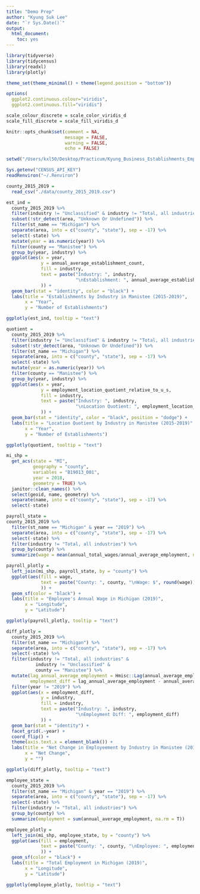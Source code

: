 ```yaml
---
title: "Demo Prep"
author: "Kyung Suk Lee"
date: "`r Sys.Date()`"
output: 
  html_document:
    toc: yes
---
```


```r
library(tidyverse)
library(tidycensus)
library(readxl)
library(plotly)

theme_set(theme_minimal() + theme(legend.position = "bottom"))

options(
  ggplot2.continuous.colour="viridis",
  ggplot2.continuous.fill="viridis")

scale_colour_discrete = scale_color_viridis_d
scale_fill_discrete = scale_fill_viridis_d

knitr::opts_chunk$set(comment = NA,
                      message = FALSE,
                      warning = FALSE,
                      echo = FALSE)

setwd("/Users/kxl50/Desktop/Practicum/Kyung_Business_Establishments_Employeement")

Sys.getenv("CENSUS_API_KEY")
readRenviron("~/.Renviron")

county_2015_2019 = 
  read_csv("./data/county_2015_2019.csv")
```

```r
est_ind = 
  county_2015_2019 %>% 
  filter(industry != "Unclassified" & industry != "Total, all industries") %>% 
  subset(!str_detect(area, "Unknown Or Undefined")) %>%
  filter(st_name == "Michigan") %>%
  separate(area, into = c("county", "state"), sep = -17) %>% 
  select(-state) %>%
  mutate(year = as.numeric(year)) %>% 
  filter(county == "Manistee") %>% 
  group_by(year, industry) %>% 
  ggplot(aes(x = year,
             y = annual_average_establishment_count,
             fill = industry,
             text = paste("Industry: ", industry,
                          "\nEstablishment: ", annual_average_establishment_count)
             )) +
  geom_bar(stat = "identity", color = "black") +
  labs(title = "Establishments by Industry in Manistee (2015-2019)",
       x = "Year",
       y = "Number of Establishments")

ggplotly(est_ind, tooltip = "text")
```

```r
quotient = 
  county_2015_2019 %>% 
  filter(industry != "Unclassified" & industry != "Total, all industries") %>% 
  subset(!str_detect(area, "Unknown Or Undefined")) %>%
  filter(st_name == "Michigan") %>%
  separate(area, into = c("county", "state"), sep = -17) %>% 
  select(-state) %>%
  mutate(year = as.numeric(year)) %>% 
  filter(county == "Manistee") %>% 
  group_by(year, industry) %>% 
  ggplot(aes(x = year,
             y = employment_location_quotient_relative_to_u_s,
             fill = industry,
             text = paste("Industry: ", industry,
                          "\nLocation Quotient: ", employment_location_quotient_relative_to_u_s)
             )) +
  geom_bar(stat = "identity", color = "black", position = "dodge") +
  labs(title = "Location Quotient by Industry in Manistee (2015-2019)",
       x = "Year",
       y = "Number of Establishments")

ggplotly(quotient, tooltip = "text")
```

```r
mi_shp =
  get_acs(state = "MI", 
          geography = "county",
          variables = "B19013_001",
          year = 2018,
          geometry = TRUE) %>%
  janitor::clean_names() %>%
  select(geoid, name, geometry) %>%
  separate(name, into = c("county", "state"), sep = -17) %>%
  select(-state)
```

```r
payroll_state = 
county_2015_2019 %>% 
  filter(st_name == "Michigan" & year == "2019") %>% 
  separate(area, into = c("county", "state"), sep = -17) %>% 
  select(-state) %>% 
  filter(industry != "Total, all industries") %>% 
  group_by(county) %>% 
  summarize(wage = mean(annual_total_wages/annual_average_employment, na.rm = T))

payroll_plotly = 
  left_join(mi_shp, payroll_state, by = "county") %>%
  ggplot(aes(fill = wage, 
             text = paste("County: ", county, "\nWage: $", round(wage))
             )) +
  geom_sf(color = "black") +
  labs(title = "Employee's Annual Wage in Michigan (2019)",
       x = "Longitude",
       y = "Latitude")

ggplotly(payroll_plotly, tooltip = "text")
```

```r
diff_plotly =
  county_2015_2019 %>% 
  filter(st_name == "Michigan") %>% 
  separate(area, into = c("county", "state"), sep = -17) %>% 
  select(-state) %>% 
  filter(industry != "Total, all industries" &
           industry != "Unclassified" &
           county == "Manistee") %>% 
  mutate(lag_annual_average_employment = Hmisc::Lag(annual_average_employment, +12),
         employment_diff = lag_annual_average_employment - annual_average_employment) %>% 
  filter(year != "2019") %>% 
  ggplot(aes(x = employment_diff,
             y = industry, 
             fill = industry,
             text = paste("Industry: ", industry, 
                          "\nEmployment Diff: ", employment_diff)
             )) +
  geom_bar(stat = "identity") +
  facet_grid(.~year) + 
  coord_flip() +
  theme(axis.text.x = element_blank()) +
  labs(title = "Net Change in Employeement by Industry in Manistee (2015-2019)",
       x = "Net Change",
       y = "")

ggplotly(diff_plotly, tooltip = "text")
```

```r
employee_state =
  county_2015_2019 %>% 
  filter(st_name == "Michigan" & year == "2019") %>% 
  separate(area, into = c("county", "state"), sep = -17) %>% 
  select(-state) %>% 
  filter(industry != "Total, all industries") %>% 
  group_by(county) %>% 
  summarize(employment = sum(annual_average_employment, na.rm = T))

employee_plotly = 
  left_join(mi_shp, employee_state, by = "county") %>%
  ggplot(aes(fill = employment, 
             text = paste("County: ", county, "\nEmployee: ", employment)
             )) +
  geom_sf(color = "black") +
  labs(title = "Total Employment in Michigan (2019)",
       x = "Longitude",
       y = "Latitude")

ggplotly(employee_plotly, tooltip = "text")
```

